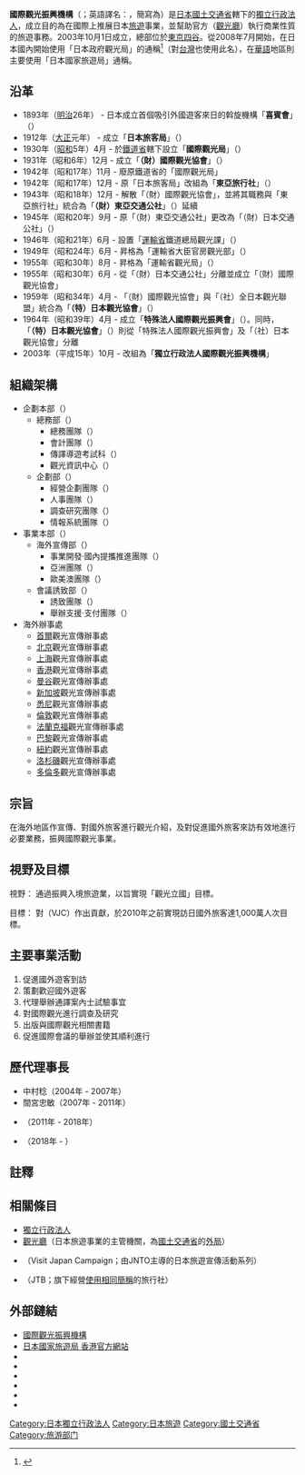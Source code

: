 {{infobox Organization
|name = 獨立行政法人國際觀光振興機構
|original_name = {{lang|ja|独立行政法人国際観光振興機構}}<br>Japan National Tourism Organization
|image = <!-- 组织标记图片 -->
|image_border = <!-- 另一个图片，用于分隔上一个参数中图片和下面各项参数 -->
|size = <!-- 图片宽度，默认值：200px -->
|border = <!-- 图片边框，yes为有，默认为无 -->
|caption = <!-- 图片标题 -->
|abbreviation = JNTO
|formation = 2003年10月1日
|type = [[獨立行政法人|獨立行政法人]]
|location = {{JPN}} 〒100-0006<br />[[東京都|東京都]][[新宿區|新宿區]][[四谷|四谷]]4-4-1
|leader_title = 理事長
|leader_name = {{link-ja|清野智|清野智}}
|parent_organization = [[觀光廳|觀光廳]]
|num_staff = 理事長1、理事4、監事2（2018年8月1日）<ref>{{Cite web |url=https://www.jnto.go.jp/jpn/about_us/profile/yakuin_list.pdf |title=独立行政法人　国際観光振興機構　役員一覧 平成30年8月1日現在 |access-date=2018-09-19 |archive-date=2020-07-23 |archive-url=https://web.archive.org/web/20200723094235/https://www.jnto.go.jp/jpn/about_us/profile/yakuin_list.pdf }}</ref><br />常勤職員171（2018年3月31日現在）<ref>{{Cite web |url=https://www.jnto.go.jp/jpn/about_us/reports/f_jigyou29.pdf |title=平成29事業年度事業報告書　国際観光振興機構 |access-date=2018-09-19 |archive-date=2019-06-04 |archive-url=https://web.archive.org/web/20190604105442/https://www.jnto.go.jp/jpn/about_us/reports/f_jigyou29.pdf }}</ref>
|website = http://www.jnto.go.jp/
|remarks = <!-- 注释 -->
}}
'''國際觀光振興機構'''（{{jpn|j=国際観光振興機構|hg=こくさいかんこうしんこうきこう|rm=Kokusai kankō shinkō kikō|f=h}}；英語譯名：{{lang|en|Japan National Tourism Organization}}，簡寫為'''{{lang|en|JNTO}}'''）是[[日本|日本]][[國土交通省|國土交通省]]轄下的[[獨立行政法人|獨立行政法人]]，成立目的為在國際上推展日本[[旅遊|旅遊]]事業，並幫助官方（[[觀光廳|觀光廳]]）執行商業性質的旅遊事務。2003年10月1日成立，總部位於[[東京|東京]][[四谷|四谷]]。從2008年7月開始，在日本國內開始使用「日本政府觀光局」的通稱<ref>{{Cite web |url=https://www.jnto.go.jp/jpn/news/press_releases/080627_seifukankoukyoku.html |title=JNTOが通称「日本政府観光局」を使用 |accessdate=2018-09-19 |archive-date=2020-05-26 |archive-url=https://web.archive.org/web/20200526053047/https://www.jnto.go.jp/jpn/news/press_releases/080627_seifukankoukyoku.html |dead-url=no }}</ref>（對[[台灣|台灣]]也使用此名），在[[華語|華語]]地區則主要使用「日本國家旅遊局」通稱。

== 沿革 ==
* 1893年（[[明治|明治]]26年） - 日本成立首個吸引外國遊客來日的斡旋機構「'''喜賓會'''」（{{lang|ja|喜賓会}}）
* 1912年（[[大正|大正]]元年） - 成立「'''日本旅客局'''」（{{lang|ja|ジャパン･ツーリスト･ビューロー}}）
* 1930年（[[昭和|昭和]]5年）4月 - 於[[鐵道省_(日本)|鐵道省]]轄下設立「'''國際觀光局'''」（{{lang|ja|国際観光局}}）
* 1931年（昭和6年）12月 - 成立「'''（財）國際觀光協會'''」（{{lang|ja|（財）国際観光協会}}）
* 1942年（昭和17年）11月 - 廢原鐵道省的「國際觀光局」
* 1942年（昭和17年）12月 - 原「日本旅客局」改組為「'''東亞旅行社'''」（{{lang|ja|東亜旅行社}}）
* 1943年（昭和18年）12月 - 解散「（財）國際觀光協會」，並將其職務與「東亞旅行社」統合為「'''（財）東亞交通公社'''」（{{lang|ja|（財）東亜交通公社}}）延續
* 1945年（昭和20年）9月 - 原「（財）東亞交通公社」更改為「（財）日本交通公社」（{{lang|ja|（財）日本交通公社}}）
* 1946年（昭和21年）6月 - 設置「[[運輸省|運輸省]]鐵道總局觀光課」（{{lang|ja|運輸省鉄道総局観光課}}）
* 1949年（昭和24年）6月 - 昇格為「運輸省大臣官房觀光部」（{{lang|ja|運輸省大臣官房観光部}}）
* 1955年（昭和30年）8月 - 昇格為「運輸省觀光局」（{{lang|ja|運輸省観光局}}）
* 1955年（昭和30年）6月 - 從「（財）日本交通公社」分離並成立「（財）國際觀光協會」
* 1959年（昭和34年）4月 - 「（財）國際觀光協會」與「（社）全日本觀光聯盟」統合為「'''（特）日本觀光協會'''」（{{lang|ja|（特）日本観光協会}}）
* 1964年（昭和39年）4月 - 成立「'''特殊法人國際觀光振興會'''」（{{lang|ja|特殊法人国際観光振興会}}）。同時，「'''（特）日本觀光協會'''」（{{lang|ja|（特）日本観光協会}}）則從「特殊法人國際觀光振興會」及「（社）日本觀光協會」分離
* 2003年（平成15年）10月 - 改組為「'''獨立行政法人國際觀光振興機構'''」

== 組織架構 ==
* 企劃本部（{{lang|ja|企画本部}}）
** 總務部（{{lang|ja|総務部}}）
*** 總務團隊（{{lang|ja|総務グループ}}）
*** 會計團隊（{{lang|ja|経理グループ}}）
*** 傳譯導遊考試科（{{lang|ja|通訳案内士試験係}}）
*** 觀光資訊中心（{{lang|ja|観光情報センター}}）
** 企劃部（{{lang|ja|企画部}}）
*** 經營企劃團隊（{{lang|ja|経営企画グループ}}）
*** 人事團隊（{{lang|ja|人事グループ}}）
*** 調查研究團隊（{{lang|ja|調査研究グループ}}）
*** 情報系統團隊（{{lang|ja|情報システムグループ}}）
* 事業本部（{{lang|ja|事業本部}}）
** 海外宣傳部（{{lang|ja|海外プロモーション部}}）
*** 事業開發‧國內提攜推進團隊（{{lang|ja|事業開発・国内連携推進グループ}}）
*** 亞洲團隊（{{lang|ja|アジアグループ}}）
*** 歐美澳團隊（{{lang|ja|欧米豪グループ}}）
** 會議誘致部（{{lang|ja|会議誘致部}}）
*** 誘致團隊（{{lang|ja|誘致グループ}}）
*** 舉辦支援‧支付團隊（{{lang|ja|開催支援・交付金グループ}}）
* 海外辦事處
** [[首爾|首爾]]觀光宣傳辦事處
** [[北京|北京]]觀光宣傳辦事處
** [[上海|上海]]觀光宣傳辦事處
** [[香港|香港]]觀光宣傳辦事處
** [[曼谷|曼谷]]觀光宣傳辦事處
** [[新加坡|新加坡]]觀光宣傳辦事處
** [[悉尼|悉尼]]觀光宣傳辦事處
** [[倫敦|倫敦]]觀光宣傳辦事處
** [[法蘭克福|法蘭克福]]觀光宣傳辦事處
** [[巴黎|巴黎]]觀光宣傳辦事處
** [[紐約|紐約]]觀光宣傳辦事處
** [[洛杉磯|洛杉磯]]觀光宣傳辦事處
** [[多倫多|多倫多]]觀光宣傳辦事處

== 宗旨 ==
在海外地區作宣傳、對國外旅客進行觀光介紹，及對促進國外旅客來訪有效地進行必要業務，振興國際觀光事業。

== 視野及目標 ==
視野： 通過振興入境旅遊業，以旨實現「觀光立國」目標。

目標： 對{{link-ja|日本旅遊活動|ビジット・ジャパン・キャンペーン}}（VJC）作出貢獻，於2010年之前實現訪日國外旅客達1,000萬人次目標。

== 主要事業活動 ==
#促進國外遊客到訪
#策劃歡迎國外遊客
#代理舉辦通譯案內士試驗事宜
#對國際觀光進行調查及研究
#出版與國際觀光相關書籍
#促進國際會議的舉辦並使其順利進行
== 歷代理事長 ==
* 中村稔（2004年 - 2007年）
* 間宮忠敏（2007年 - 2011年）
* {{link-ja|松山良一|松山良一}}（2011年 - 2018年）
* {{link-ja|清野智|清野智}}（2018年 - ）
== 註釋 ==
{{Reflist}}
== 相關條目 ==
* [[獨立行政法人|獨立行政法人]]
* [[觀光廳|觀光廳]]（日本旅遊事業的主管機關，為[[國土交通省|國土交通省]]的[[外局|外局]]）
* {{link-ja|日本旅遊活動|ビジット・ジャパン・キャンペーン}}（Visit Japan Campaign；由JNTO主導的日本旅遊宣傳活動系列）
* {{link-ja|日本交通公社|日本交通公社 (公益財団法人)}}（JTB；旗下經營[[JTB|使用相同簡稱]]的旅行社）

== 外部鏈結 ==
* [http://www.jnto.go.jp/ 國際觀光振興機構] {{Wayback|url=http://www.jnto.go.jp/ |date=20201215134655 }}{{ja}}{{en}}{{zh-hans}}{{zh-hk}}{{zh-tw}}<!--此處預留以利區別香港中文與台灣中文網頁，請勿刪除-->{{ko}}{{fr}}{{de}}{{th}}{{id}}{{vi}}{{pt}}{{ru}}{{it}}{{es}}{{ar}}
* [https://www.japan.travel/hk/hk/ 日本國家旅遊局 香港官方網站] {{Wayback|url=https://www.japan.travel/hk/hk/ |date=20210706083814 }}
* {{Facebook|visitjapanhk|日本國家旅遊局 香港官方}}
* {{Instagram|visitjapanhk|日本國家旅遊局 香港官方}}
* {{YouTube|channel=UCV7O90UIjnzftQe9GEfheQA|日本國家旅遊局 香港官方}}
* {{Facebook|visitjapaninternational|日本國家旅遊局 國際官方}}
* {{Instagram|visitjapanjp|日本國家旅遊局 國際官方}}
* {{YouTube|user=visitjapan|日本國家旅遊局 國際官方}}

{{國土交通省}}
{{日本独立行政法人}}
{{Authority control}}
[[Category:日本獨立行政法人|Category:日本獨立行政法人]]
[[Category:日本旅遊|Category:日本旅遊]]
[[Category:國土交通省|Category:國土交通省]]
[[Category:旅游部门|Category:旅游部门]]